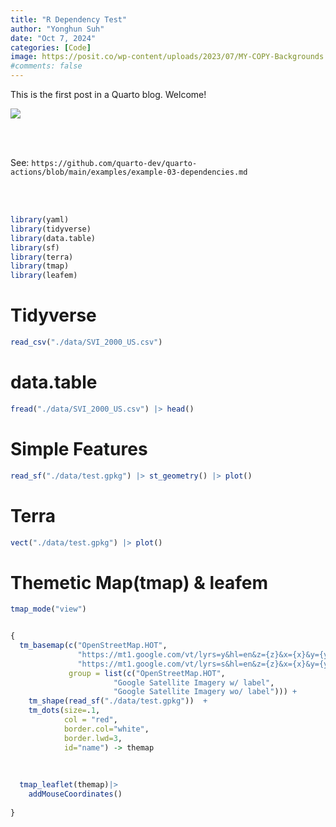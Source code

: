 ```yaml
---
title: "R Dependency Test"
author: "Yonghun Suh"
date: "Oct 7, 2024"
categories: [Code]
image: https://posit.co/wp-content/uploads/2023/07/MY-COPY-Backgrounds.png
#comments: false
---
```


This is the first post in a Quarto blog. Welcome!

![](https://posit.co/wp-content/uploads/2023/07/MY-COPY-Backgrounds.png)

\
\

See: `https://github.com/quarto-dev/quarto-actions/blob/main/examples/example-03-dependencies.md`

\
\

```r
library(yaml)
library(tidyverse)
library(data.table)
library(sf)
library(terra)
library(tmap)
library(leafem)
```

# Tidyverse

```r
read_csv("./data/SVI_2000_US.csv")
```

# data.table

```r
fread("./data/SVI_2000_US.csv") |> head()

```

# Simple Features

```r
read_sf("./data/test.gpkg") |> st_geometry() |> plot()
```
# Terra

```r
vect("./data/test.gpkg") |> plot()

```


# Themetic Map(tmap) & leafem

```r


tmap_mode("view")


{
  tm_basemap(c("OpenStreetMap.HOT",
               "https://mt1.google.com/vt/lyrs=y&hl=en&z={z}&x={x}&y={y}",
               "https://mt1.google.com/vt/lyrs=s&hl=en&z={z}&x={x}&y={y}"),
             group = list(c("OpenStreetMap.HOT",
                       "Google Satellite Imagery w/ label",
                       "Google Satellite Imagery wo/ label"))) +
    tm_shape(read_sf("./data/test.gpkg"))  +                                  
    tm_dots(size=.1,
            col = "red", 
            border.col="white",
            border.lwd=3,
            id="name") -> themap
  
  
  
  tmap_leaflet(themap)|>
    addMouseCoordinates()
  
}

```

